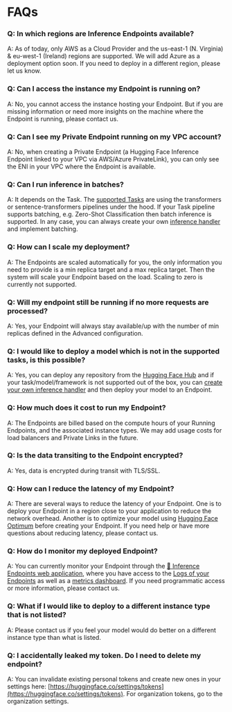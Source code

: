 

# FAQs 



### Q: In which regions are Inference Endpoints available?

A: As of today, only AWS as a Cloud Provider and the us-east-1 (N. Virginia) & eu-west-1 (Ireland) regions are supported. We will add Azure as a deployment option soon. If you need to deploy in a different region, please let us know.





### Q: Can I access the instance my Endpoint is running on?

A: No, you cannot access the instance hosting your Endpoint. But if you are missing information or need more insights on the machine where the Endpoint is running, please contact us. 



### Q: Can I see my Private Endpoint running on my VPC account?

A: No, when creating a Private Endpoint (a Hugging Face Inference Endpoint linked to your VPC via AWS/Azure PrivateLink), you can only see the ENI in your VPC where the Endpoint is available. 



### Q: Can I run inference in batches?

A: It depends on the Task. The [supported Tasks](/docs/guides/supported_tasks) are using the transformers or sentence-transformers pipelines under the hood. If your Task pipeline supports batching, e.g. Zero-Shot Classification then batch inference is supported. In any case, you can always create your own [inference handler](/docs/guides/guides/custom_handler) and implement batching. 



### Q: How can I scale my deployment?

A: The Endpoints are scaled automatically for you, the only information you need to provide is a min replica target and a max replica target. Then the system will scale your Endpoint based on the load. Scaling to zero is currently not supported. 



### Q: Will my endpoint still be running if no more requests are processed?

A: Yes, your Endpoint will always stay available/up with the number of min replicas defined in the Advanced configuration. 



### Q: I would like to deploy a model which is not in the supported tasks, is this possible?

A:  Yes, you can deploy any repository from the [Hugging Face Hub](https://huggingface.co/models) and if your task/model/framework is not supported out of the box, you can [create your own inference handler](https://docs.google.com/document/d/1qs310aq_vLmPloxAlbsBqN8HxyLQCX8fjU0J9oSS53c/edit#heading=h.8l8b33h1g4qr) and then deploy your model to an Endpoint.



### Q: How much does it cost to run my Endpoint?

A: The Endpoints are billed based on the compute hours of your Running Endpoints, and the associated instance types. We may add usage costs for load balancers and Private Links in the future. 



### Q: Is the data transiting to the Endpoint encrypted?

A: Yes, data is encrypted during transit with TLS/SSL.



### Q: How can I reduce the latency of my Endpoint?

A: There are several ways to reduce the latency of your Endpoint. One is to deploy your Endpoint in a region close to your application to reduce the network overhead. Another is to optimize your model using [Hugging Face Optimum](https://huggingface.co/docs/optimum/index) before creating your Endpoint. If you need help or have more questions about reducing latency, please contact us.



### Q: How do I monitor my deployed Endpoint?

A: You can currently monitor your Endpoint through the [🤗 Inference Endpoints web application](https://ui.endpoints.huggingface.co/endpoints), where you have access to the [Logs of your Endpoints](/docs/guides/guides/logs) as well as a [metrics dashboard](/docs/guides/guides/metrics). If you need programmatic access or more information, please contact us.



### Q: What if I would like to deploy to a different instance type that is not listed?

A: Please contact us if you feel your model would do better on a different instance type than what is listed.



### Q: I accidentally leaked my token. Do I need to delete my endpoint?

A: You can invalidate existing personal tokens and create new ones in your settings here: [https://huggingface.co/settings/tokens](https://huggingface.co/settings/tokens). For organization tokens, go to the organization settings.